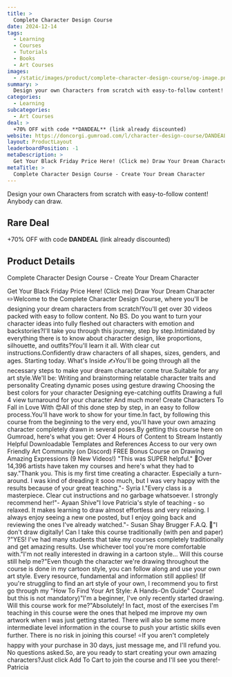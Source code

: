 ```yaml
---
title: >
  Complete Character Design Course
date: 2024-12-14
tags:
  - Learning
  - Courses
  - Tutorials
  - Books
  - Art Courses
images:
  - /static/images/product/complete-character-design-course/og-image.png
summary: >
  Design your own Characters from scratch with easy-to-follow content! Anybody can draw.
categories:
  - Learning
subcategories:
  - Art Courses
deal: >
  +70% OFF with code **DANDEAL** (link already discounted)
website: https://doncorgi.gumroad.com/l/character-design-course/DANDEAL
layout: ProductLayout
leaderboardPosition: -1
metaDescription: >
  Get Your Black Friday Price Here! (Click me) Draw Your Dream Character ✏️Welcome to the Complete Character Design Course, where you'll be designing your dream characters from scratch!You'll get over 30 videos packed with easy to follow content. No BS. Do you want to turn your character ideas into fully fleshed out characters with emotion and backstories?I'll take you through this journey, step by step.Intimidated by everything there is to know about character design, like proportions, silhouette, and outfits?You'll learn it all. With clear cut instructions.Confidently draw characters of all shapes, sizes, genders, and ages. Starting today. What's Inside ✍️You'll be going through all the necessary steps to make your dream character come true.Suitable for any art style.We'll be: Writing and brainstorming relatable character traits and personality Creating dynamic poses using gesture drawing Choosing the best colors for your character Designing eye-catching outfits Drawing a full 4 view turnaround for your character And much more! Create Characters To Fall in Love With 😍All of this done step by step, in an easy to follow process.You'll have work to show for your time.In fact, by following this course from the beginning to the very end, you'll have your own amazing character completely drawn in several poses.By getting this course here on Gumroad, here's what you get: Over 4 Hours of Content to Stream Instantly Helpful Downloadable Templates and References Access to our very own Friendly Art Community (on Discord) FREE Bonus Course on Drawing Amazing Expressions (9 New Videos!) "This was SUPER helpful." 🥰Over 14,396 artists have taken my courses and here's what they had to say."Thank you. This is my first time creating a character. Especially a turn-around. I was kind of dreading it sooo much, but I was very happy with the results because of your great teaching."- Syria I."Every class is a masterpiece. Clear cut instructions and no garbage whatsoever. I strongly recommend her!"- Ayaan Shive"I love Patricia's style of teaching - so relaxed. It makes learning to draw almost effortless and very relaxing. I always enjoy seeing a new one posted, but I enjoy going back and reviewing the ones I've already watched."- Susan Shay Brugger F.A.Q. 📝"I don't draw digitally! Can I take this course traditionally (with pen and paper) ?"YES! I've had many students that take my courses completely traditionally and get amazing results. Use whichever tool you're more comfortable with."I'm not really interested in drawing in a cartoon style... Will this course still help me?"Even though the character we're drawing throughout the course is done in my cartoon style, you can follow along and use your own art style. Every resource, fundamental and information still applies! (If you're struggling to find an art style of your own, I recommend you to first go through my "How To Find Your Art Style: A Hands-On Guide" Course! but this is not mandatory)"I'm a beginner, I've only recently started drawing. Will this course work for me?"Absolutely! In fact, most of the exercises I'm teaching in this course were the ones that helped me improve my own artwork when I was just getting started. There will also be some more intermediate level information in the course to push your artistic skills even further. There is no risk in joining this course! ⭐If you aren't completely happy with your purchase in 30 days, just message me, and I'll refund you. No questions asked.So, are you ready to start creating your own amazing characters?Just click Add To Cart to join the course and I'll see you there!- Patricia
metaTitle: >
  Complete Character Design Course - Create Your Dream Character
---
```

Design your own Characters from scratch with easy-to-follow content! Anybody can draw.

## Rare Deal

+70% OFF with code **DANDEAL** (link already discounted)

## Product Details

Complete Character Design Course - Create Your Dream Character

Get Your Black Friday Price Here! (Click me) Draw Your Dream Character ✏️Welcome to the Complete Character Design Course, where you'll be designing your dream characters from scratch!You'll get over 30 videos packed with easy to follow content. No BS. Do you want to turn your character ideas into fully fleshed out characters with emotion and backstories?I'll take you through this journey, step by step.Intimidated by everything there is to know about character design, like proportions, silhouette, and outfits?You'll learn it all. With clear cut instructions.Confidently draw characters of all shapes, sizes, genders, and ages. Starting today. What's Inside ✍️You'll be going through all the necessary steps to make your dream character come true.Suitable for any art style.We'll be: Writing and brainstorming relatable character traits and personality Creating dynamic poses using gesture drawing Choosing the best colors for your character Designing eye-catching outfits Drawing a full 4 view turnaround for your character And much more! Create Characters To Fall in Love With 😍All of this done step by step, in an easy to follow process.You'll have work to show for your time.In fact, by following this course from the beginning to the very end, you'll have your own amazing character completely drawn in several poses.By getting this course here on Gumroad, here's what you get: Over 4 Hours of Content to Stream Instantly Helpful Downloadable Templates and References Access to our very own Friendly Art Community (on Discord) FREE Bonus Course on Drawing Amazing Expressions (9 New Videos!) "This was SUPER helpful." 🥰Over 14,396 artists have taken my courses and here's what they had to say."Thank you. This is my first time creating a character. Especially a turn-around. I was kind of dreading it sooo much, but I was very happy with the results because of your great teaching."- Syria I."Every class is a masterpiece. Clear cut instructions and no garbage whatsoever. I strongly recommend her!"- Ayaan Shive"I love Patricia's style of teaching - so relaxed. It makes learning to draw almost effortless and very relaxing. I always enjoy seeing a new one posted, but I enjoy going back and reviewing the ones I've already watched."- Susan Shay Brugger F.A.Q. 📝"I don't draw digitally! Can I take this course traditionally (with pen and paper) ?"YES! I've had many students that take my courses completely traditionally and get amazing results. Use whichever tool you're more comfortable with."I'm not really interested in drawing in a cartoon style... Will this course still help me?"Even though the character we're drawing throughout the course is done in my cartoon style, you can follow along and use your own art style. Every resource, fundamental and information still applies! (If you're struggling to find an art style of your own, I recommend you to first go through my "How To Find Your Art Style: A Hands-On Guide" Course! but this is not mandatory)"I'm a beginner, I've only recently started drawing. Will this course work for me?"Absolutely! In fact, most of the exercises I'm teaching in this course were the ones that helped me improve my own artwork when I was just getting started. There will also be some more intermediate level information in the course to push your artistic skills even further. There is no risk in joining this course! ⭐If you aren't completely happy with your purchase in 30 days, just message me, and I'll refund you. No questions asked.So, are you ready to start creating your own amazing characters?Just click Add To Cart to join the course and I'll see you there!- Patricia
